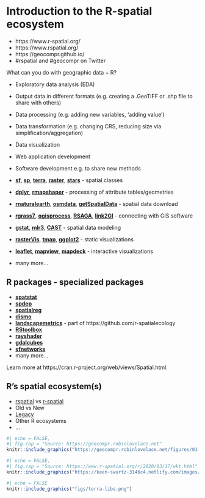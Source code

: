 # Introduction to the R-spatial ecosystem

- https://www.r-spatial.org/
- https://www.rspatial.org/
- https://geocompr.github.io/
- #rspatial and #geocompr on Twitter

What can you do with geographic data + R?

- Exploratory data analysis (EDA)
- Output data in different formats (e.g. creating a .GeoTIFF or .shp file to share with others)
- Data processing (e.g. adding new variables, 'adding value')
- Data transformation (e.g. changing CRS, reducing size via simplification/aggregation)
- Data visualization
- Web application development
- Software development e.g. to share new methods

- [**sf**](https://github.com/r-spatial/sf),
[**sp**](https://github.com/edzer/sp),
[**terra**](https://github.com/rspatial/terra),
[**raster**](https://github.com/rspatial/raster), [**stars**](https://github.com/r-spatial/stars) - spatial classes
- [**dplyr**](https://github.com/tidyverse/dplyr), [**rmapshaper**](https://github.com/ateucher/rmapshaper) - processing of attribute tables/geometries 
- [**rnaturalearth**](https://github.com/ropensci/rnaturalearth), [**osmdata**](https://github.com/ropensci/osmdata), [**getSpatialData**](https://github.com/16EAGLE/getSpatialData) - spatial data download
- [**rgrass7**](https://github.com/rsbivand/rgrass7), [**qgisprocess**](https://github.com/paleolimbot/qgisprocess), [**RSAGA**](https://github.com/r-spatial/RSAGA), [**link2GI**](https://github.com/r-spatial/link2GI) - connecting with GIS software
- [**gstat**](https://github.com/r-spatial/gstat), [**mlr3**](https://github.com/mlr-org/mlr3), [**CAST**](https://github.com/HannaMeyer/CAST) - spatial data modeling
- [**rasterVis**](https://github.com/oscarperpinan/rastervis), [**tmap**](https://github.com/mtennekes/tmap), [**ggplot2**](https://github.com/tidyverse/ggplot2) - static visualizations
- [**leaflet**](https://github.com/rstudio/leaflet), [**mapview**](https://github.com/r-spatial/mapview), [**mapdeck**](https://github.com/SymbolixAU/mapdeck) - interactive visualizations
- many more...

## R packages - specialized packages

- [**spatstat**](http://spatstat.org/)
- [**spdep**](https://github.com/r-spatial/spdep)
- [**spatialreg**](https://github.com/r-spatial/spatialreg)
- [**dismo**](https://github.com/rspatial/dismo)
- [**landscapemetrics**](https://github.com/r-spatialecology/landscapemetrics) - part of https://github.com/r-spatialecology
- [**RStoolbox**](http://bleutner.github.io/RStoolbox/rstbx-docu/RStoolbox.html)
- [**rayshader**](https://github.com/tylermorganwall/rayshader)
- [**gdalcubes**](https://github.com/appelmar/gdalcubes_R)
- [**sfnetworks**](https://github.com/luukvdmeer/sfnetworks)
- many more...

Learn more at https://cran.r-project.org/web/views/Spatial.html.

## R's spatial ecosystem(s)

- [rspatial](https://rspatial.org) vs [r-spatial](https://www.rspatial.org/)
- Old vs New
- [Legacy](https://geocompr.robinlovelace.net/intro.html#the-history-of-r-spatial)
- Other R ecosystems
- ...

```r
#| echo = FALSE,
#| fig.cap = "Source: https://geocompr.robinlovelace.net"
knitr::include_graphics("https://geocompr.robinlovelace.net/figures/01-cranlogs.png")
```

```r
#| echo = FALSE,
#| fig.cap = "Source: https://www.r-spatial.org/r/2020/03/17/wkt.html"
knitr::include_graphics("https://keen-swartz-3146c4.netlify.com/images/sf_deps.png")
```

```r
#| echo = FALSE
knitr::include_graphics("figs/terra-libs.png")
```
